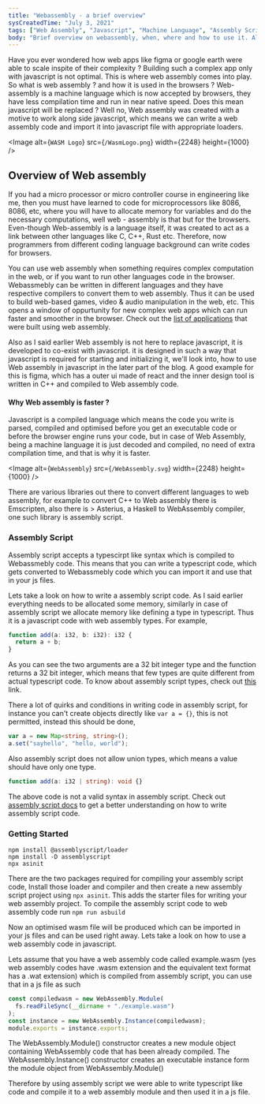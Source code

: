```yaml
---
title: "Webassembly - a brief overview"
sysCreatedTime: "July 3, 2021"
tags: ["Web Assembly", "Javascript", "Machine Language", "Assembly Script"]
body: "Brief overview on webassembly, when, where and how to use it. Also explained about AssemblyScript and how it can be used to incorporate Webassembly into a Javascript code."
---
```


Have you ever wondered how web apps like figma or google earth were able to scale inspite of their complexity ?
Building such a complex app only with javascript is not optimal. This is where web assembly
comes into play. So what is web assembly ? and how it is used in the browsers ? Web-assembly is
a machine language which is now accepted by browsers, they have less compilation time and run in near native speed.
Does this mean javascript will be replaced ? Well no, Web assembly was created with a motive to work along side javascript,
which means we can write a web assembly code and import it into javascript file with appropriate loaders.

<Image alt={`WASM Logo`} src={`/WasmLogo.png`} width={2248} height={1000} />

## Overview of Web assembly

If you had a micro processor or micro controller course in engineering like me, then you must
have learned to code for microprocessors like 8086, 8086, etc, where you will have to allocate
memory for variables and do the necessary computations, well web - assembly is that but for the
browsers. Even-though Web-assembly is a language itself, it was created to act as a link between
other languages like C, C++, Rust etc. Therefore, now programmers from different coding language background
can write codes for browsers.

You can use web assembly when something requires complex computation in the web,
or if you want to run other languages code in the browser. Webassmebly can be
written in different languages and they have respective compilers to convert
them to web assembly. Thus it can be used to build web-based games, video &
audio manipulation in the web, etc. This opens a window of oppurtunity for new
complex web apps which can run faster and smoother in the browser. Check out the
[list of applications](https://madewithwebassembly.com/all-projects) that were
built using web assembly.

Also as I said earlier Web assembly is not here to replace javascript, it is developed
to co-exist with javascript. it is designed in such a way that javascript is required
for starting and initializing it, we'll look into, how to use Web assembly in javascript
in the later part of the blog. A good example for this is figma, which has a outer
ui made of react and the inner design tool is written in C++ and compiled to Web
assembly code.

#### Why Web assembly is faster ?

Javascript is a compiled language which means the code you write is parsed, compiled and optimised before you get an executable code or before the browser engine
runs your code, but in case of Web Assembly, being a machine language it is just decoded and compiled, no need of extra compilation time,
and that is why it is faster.

<Image
  alt={`WebAssembly`}
  src={`/WebAssembly.svg`}
  width={2248}
  height={1000}
/>

There are various
libraries out there to convert different languages to web assembly, for example
to convert C++ to Web assembly there is Emscripten, also there is > Asterius, a
Haskell to WebAssembly compiler, one such library is assembly script.

### Assembly Script

Assembly script accepts a typescirpt like syntax which is compiled to Webassmebly code. This means that you can write
a typescript code, which gets converted to Webassmebly code which you can import it and use that in
your js files.

Lets take a look on how to write a assembly script code. As I said earlier everything
needs to be allocated some memory, similarly in case of assembly script we allocate memory like defining a type in typescript. Thus it is a javascript code with web assembly types. For example,

```ts
function add(a: i32, b: i32): i32 {
  return a + b;
}
```

As you can see the two arguments are a 32 bit integer type and the
function returns a 32 bit integer, which means that few types are quite different from actual typescript code. To know about assembly
script types, check out [this](https://www.assemblyscript.org/types.html#webassembly-types) link.

There a lot of quirks and conditions in writing code in assembly script, for instance you can't create
objects directly like `var a = {}`, this is not permitted, instead this should be done,

```ts
var a = new Map<string, string>();
a.set("sayhello", "hello, world");
```

Also assembly script does not allow union types, which means a value should have only one type.

```ts
function add(a: i32 | string): void {}
```

The above code is not a valid syntax in assembly script. Check out [assembly script docs](https://www.assemblyscript.org/) to get a better
understanding on how to write assembly script code.

### Getting Started

```shell
npm install @assemblyscript/loader
npm install -D assemblyscript
npx asinit
```

There are the two packages required for compiling your assembly script code, Install those loader and compiler and then create a new assembly
script project using `npx asinit`. This adds the starter files for writing your web assembly project. To compile the assembly script code to web assembly code run
`npm run asbuild`

Now an optimised wasm file will be produced which can be imported in your js files and can be used right away.
Lets take a look on how to use a web assembly code in javascript.

Lets assume that you have a web assembly code called example.wasm (yes web assembly codes have .wasm extension and
the equivalent text format has a .wat extension) which is compiled from assembly script, you can use that in a js file as such

```js
const compiledwasm = new WebAssembly.Module(
  fs.readFileSync(__dirname + "./example.wasm")
);
const instance = new WebAssembly.Instance(compiledwasm);
module.exports = instance.exports;
```

The WebAssembly.Module() constructor creates a new module object containing WebAssembly code that
has been already compiled. The WebAssembly.Instance() constructor creates an executable instance form the
module object from WebAssembly.Module()

Therefore by using assembly script we were able to write typescript like code and compile it to a web assembly module and
then used it in a js file.
